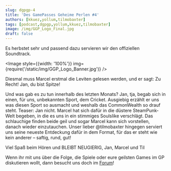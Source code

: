 ```yaml
---
slug: dgpgp-4
title: 'Des GamePasses Geheime Perlen #4'
authors: [kkuez,yollum,tilmobaxter]
tags: [podcast,dgpgp,yollum,kkuez,tilmobaxter]
image: /img/GGP_Logo_Final.jpg
draft: false
---
```



Es herbstet sehr und passend dazu servieren wir den offiziellen Soundtrack.

<Image style={{width: '100%'}} img={require('/static/img/GGP_Logo_Banner.jpg')} />

<!--truncate-->

Diesmal muss Marcel erstmal die Leviten gelesen werden, und er sagt:
Zu Recht! Jan, du bist Spitze!

Und was gab es zu tun innerhalb des letzten Monats?
Jan, tja, begab sich in einen, für uns, unbekannten Sport, dem Cricket. Ausgiebig erzählt er uns was diesen Sport so ausmacht und weshalb das CommonWealth so drauf steht. Teaser: Jan nicht.
Marcel hat sich dafür in die düstere SteamPunk-Welt begeben, in die es uns in ein stimmiges Soulslike verschlägt. Das schlauchige finden beide geil und sogar Marcel kann sich vorstellen, danach wieder einzutauchen.
Unser lieber @tilmobaxter hingegen serviert uns seine neueste Entdeckung dafür in dem Format, für das er steht wie kein anderer – saftig, rund, gut!

Viel Spaß beim Hören und BLEIBT NEUGIERIG,
Jan, Marcel und Til

Wenn ihr mit uns über die Folge, die Spiele oder eure geilsten Games im GP diskutieren wollt, dann besucht uns doch im [Forum](https://community.wasted.de/t/des-gamepasses-geheime-perlen-4-glubschaugen-die-auf-cricket-stehen/2600)!
<ReactPlayer
    width="100%"
    height="50px"
    controls
    url='https://m10z.picnotes.de/DesGamePassesGeheimePerlen/DesGamePassesGeheimePerlen_4.mp3'
/>
